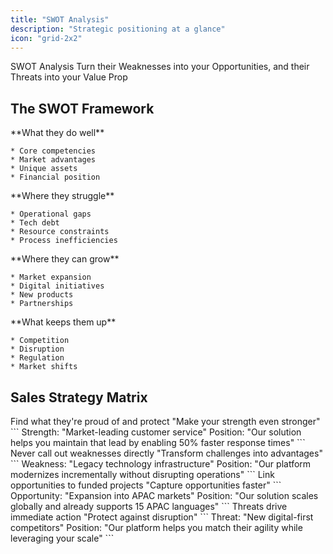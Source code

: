 ```yaml
---
title: "SWOT Analysis"
description: "Strategic positioning at a glance"
icon: "grid-2x2"
---
```


<Hero gradient="from-blue-600 to-purple-600">
  <HeroTitle>SWOT Analysis</HeroTitle>

  <HeroDescription>
    Turn their Weaknesses into your Opportunities, and their Threats into your Value Prop
  </HeroDescription>
</Hero>

## The SWOT Framework

<Grid cols={2}>
  <Card title="Strengths" icon="shield" color="#10b981">
    **What they do well**

    * Core competencies
    * Market advantages
    * Unique assets
    * Financial position
  </Card>

  <Card title="Weaknesses" icon="shield-exclamation" color="#ef4444">
    **Where they struggle**

    * Operational gaps
    * Tech debt
    * Resource constraints
    * Process inefficiencies
  </Card>

  <Card title="Opportunities" icon="rocket" color="#3b82f6">
    **Where they can grow**

    * Market expansion
    * Digital initiatives
    * New products
    * Partnerships
  </Card>

  <Card title="Threats" icon="warning" color="#f59e0b">
    **What keeps them up**

    * Competition
    * Disruption
    * Regulation
    * Market shifts
  </Card>
</Grid>

## Sales Strategy Matrix

<Tabs>
  <Tab title="Align to Strengths">
    <Steps>
      <Step title="Identify Core Strengths">
        Find what they're proud of and protect
      </Step>
      <Step title="Position as Enhancer">
        "Make your strength even stronger"
      </Step>
      <Step title="Case Study">
        ```
        Strength: "Market-leading customer service"
        Position: "Our solution helps you maintain that lead by enabling 50% faster response times"
        ```
      </Step>
    </Steps>
  </Tab>
  <Tab title="Address Weaknesses">
    <Steps>
      <Step title="Acknowledge Carefully">
        Never call out weaknesses directly
      </Step>
      <Step title="Position as Solution">
        "Transform challenges into advantages"
      </Step>
      <Step title="Case Study">
        ```
        Weakness: "Legacy technology infrastructure"
        Position: "Our platform modernizes incrementally without disrupting operations"
        ```
      </Step>
    </Steps>
  </Tab>
  <Tab title="Enable Opportunities">
    <Steps>
      <Step title="Connect to Initiatives">
        Link opportunities to funded projects
      </Step>
      <Step title="Position as Accelerator">
        "Capture opportunities faster"
      </Step>
      <Step title="Case Study">
        ```
        Opportunity: "Expansion into APAC markets"
        Position: "Our solution scales globally and already supports 15 APAC languages"
        ```
      </Step>
    </Steps>
  </Tab>
  <Tab title="Mitigate Threats">
    <Steps>
      <Step title="Create Urgency">
        Threats drive immediate action
      </Step>
      <Step title="Position as Shield">
        "Protect against disruption"
      </Step>
      <Step title="Case Study">
        ```
        Threat: "New digital-first competitors"
        Position: "Our platform helps you match their agility while leveraging your scale"
        ```
      </Step>
    </Steps>
  </Tab>
</Tabs>